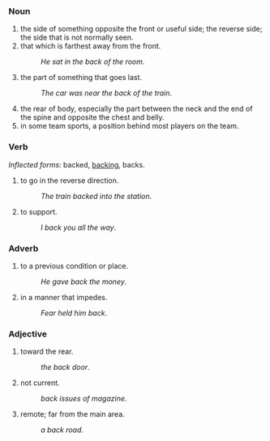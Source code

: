 ===Noun===
#the side of something opposite the front or useful side; the reverse side; the side that is not normally seen. 
#that which is farthest away from the front.
#:''He sat in the back of the room''.
#the part of something that goes last.
#:''The car was near the back of the train''.
#the rear of body, especially the part between the neck and the end of the spine and opposite the chest and belly.
#in some team sports, a position behind most players on the team.

===Verb===
''Inflected forms'': backed, [[backing]], backs.
#to go in the reverse direction.
#:''The train backed into the station''.
#to support.
#:''I back you all the way''.

===Adverb===
#to a previous condition or place.
#:''He gave back the money''.
#in a manner that impedes.
#:''Fear held him back''.

===Adjective===
#toward the rear.
#:''the back door''.
#not current.
#:''back issues of  magazine''.
#remote; far from the main area.
#:''a back road''.